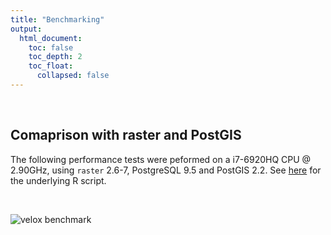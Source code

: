```yaml
---
title: "Benchmarking"
output:
  html_document:
    toc: false
    toc_depth: 2
    toc_float:
      collapsed: false
---
```


<br>

## Comaprison with raster and PostGIS

The following performance tests were peformed on a i7-6920HQ CPU @ 2.90GHz, using `raster` 2.6-7, PostgreSQL 9.5 and PostGIS 2.2.
See [here](https://raw.githubusercontent.com/hunzikp/velox/master/vignettes/benchmarking.R) for the underlying R script.

<br>

![](https://raw.githubusercontent.com/hunzikp/velox/master/vignettes/benchmark.png "velox benchmark")